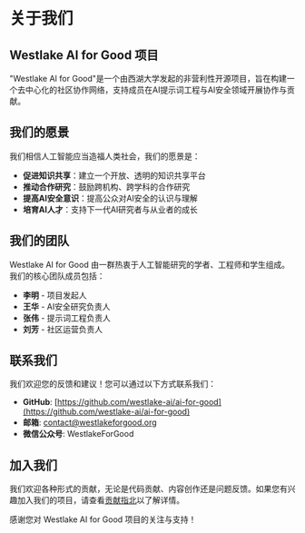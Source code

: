 # 关于我们

## Westlake AI for Good 项目

"Westlake AI for Good"是一个由西湖大学发起的非营利性开源项目，旨在构建一个去中心化的社区协作网络，支持成员在AI提示词工程与AI安全领域开展协作与贡献。

## 我们的愿景

我们相信人工智能应当造福人类社会，我们的愿景是：

- **促进知识共享**：建立一个开放、透明的知识共享平台
- **推动合作研究**：鼓励跨机构、跨学科的合作研究
- **提高AI安全意识**：提高公众对AI安全的认识与理解
- **培育AI人才**：支持下一代AI研究者与从业者的成长

## 我们的团队

Westlake AI for Good 由一群热衷于人工智能研究的学者、工程师和学生组成。我们的核心团队成员包括：

- **李明** - 项目发起人
- **王华** - AI安全研究负责人
- **张伟** - 提示词工程负责人
- **刘芳** - 社区运营负责人

## 联系我们

我们欢迎您的反馈和建议！您可以通过以下方式联系我们：

- **GitHub**: [https://github.com/westlake-ai/ai-for-good](https://github.com/westlake-ai/ai-for-good)
- **邮箱**: contact@westlakeforgood.org
- **微信公众号**: WestlakeForGood

## 加入我们

我们欢迎各种形式的贡献，无论是代码贡献、内容创作还是问题反馈。如果您有兴趣加入我们的项目，请查看[贡献指北](/contributing)以了解详情。

感谢您对 Westlake AI for Good 项目的关注与支持！ 